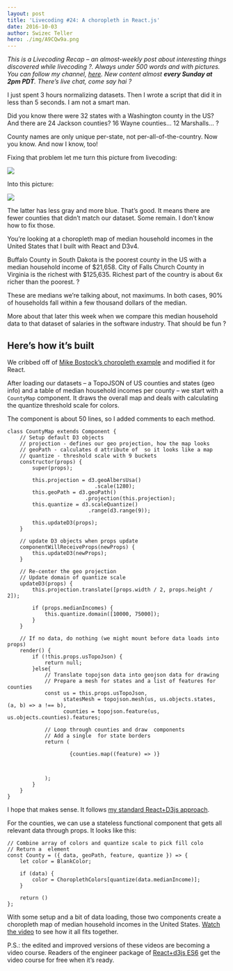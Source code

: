 ```yaml
---
layout: post
title: 'Livecoding #24: A choropleth in React.js'
date: 2016-10-03
author: Swizec Teller
hero: ./img/A9CQw9a.png
---
```

_This is a Livecoding Recap – an almost-weekly post about interesting things discovered while livecoding ?. Always under 500 words and with pictures. You can follow my channel, [here](https://livecoding.tv/swizec). New content almost **every Sunday at 2pm PDT**. There’s live chat, come say hai ?_





I just spent 3 hours normalizing datasets. Then I wrote a script that did it in less than 5 seconds. I am not a smart man.



Did you know there were 32 states with a Washington county in the US? And there are 24 Jackson counties? 16 Wayne counties… 12 Marshalls… ?



County names are only unique per-state, not per-all-of-the-country. Now you know. And now I know, too!



Fixing that problem let me turn this picture from livecoding:



![](./img/A9CQw9a.png)



Into this picture:



![](./img/REu8pM0.png)



The latter has less gray and more blue. That’s good. It means there are fewer counties that didn’t match our dataset. Some remain. I don’t know how to fix those.



You’re looking at a choropleth map of median household incomes in the United States that I built with React and D3v4.



Buffalo County in South Dakota is the poorest county in the US with a median household income of $21,658. City of Falls Church County in Virginia is the richest with $125,635. Richest part of the country is about 6x richer than the poorest. ?



These are medians we’re talking about, not maximums. In both cases, 90% of households fall within a few thousand dollars of the median.



More about that later this week when we compare this median household data to that dataset of salaries in the software industry. That should be fun ?



## Here’s how it’s built



We cribbed off of [Mike Bostock’s choropleth example](https://bl.ocks.org/mbostock/4060606) and modified it for React.



After loading our datasets – a TopoJSON of US counties and states (geo info) and a table of median household incomes per county – we start with a `CountyMap` component. It draws the overall map and deals with calculating the quantize threshold scale for colors.



The component is about 50 lines, so I added comments to each method.

```
class CountyMap extends Component {
    // Setup default D3 objects
    // projection - defines our geo projection, how the map looks
    // geoPath - calculates d attribute of  so it looks like a map
    // quantize - threshold scale with 9 buckets
    constructor(props) {
        super(props);

        this.projection = d3.geoAlbersUsa()
                            .scale(1280);
        this.geoPath = d3.geoPath()
                         .projection(this.projection);
        this.quantize = d3.scaleQuantize()
                          .range(d3.range(9));

        this.updateD3(props);
    }

    // update D3 objects when props update
    componentWillReceiveProps(newProps) {
        this.updateD3(newProps);
    }

    // Re-center the geo projection
    // Update domain of quantize scale
    updateD3(props) {
        this.projection.translate([props.width / 2, props.height / 2]);

        if (props.medianIncomes) {
            this.quantize.domain([10000, 75000]);
        }
    }

    // If no data, do nothing (we might mount before data loads into props)
    render() {
        if (!this.props.usTopoJson) {
            return null;
        }else{
            // Translate topojson data into geojson data for drawing
            // Prepare a mesh for states and a list of features for counties
            const us = this.props.usTopoJson,
                  statesMesh = topojson.mesh(us, us.objects.states, (a, b) => a !== b),
                  counties = topojson.feature(us, us.objects.counties).features;

            // Loop through counties and draw  components
            // Add a single  for state borders
            return (
                
                    {counties.map((feature) => )}

                     
                
            );
        }
    }
}
```



I hope that makes sense. It follows [my standard React+D3js approach](http://swizec.com/reactd3js/).



For the counties, we can use a stateless functional component that gets all relevant data through props. It looks like this:

```
// Combine array of colors and quantize scale to pick fill colo
// Return a  element
const County = ({ data, geoPath, feature, quantize }) => {
    let color = BlankColor;

    if (data) {
        color = ChoroplethColors[quantize(data.medianIncome)];
    }

    return ()
};
```



With some setup and a bit of data loading, those two components create a choropleth map of median household incomes in the United States. [Watch the video](https://www.livecoding.tv/swizec/videos/YYKW3-comparing-177k-software-salaries) to see how it all fits together.



P.S.: the edited and improved versions of these videos are becoming a video course. Readers of the engineer package of [React+d3js ES6](http://swizec.com/reactd3js/) get the video course for free when it’s ready.